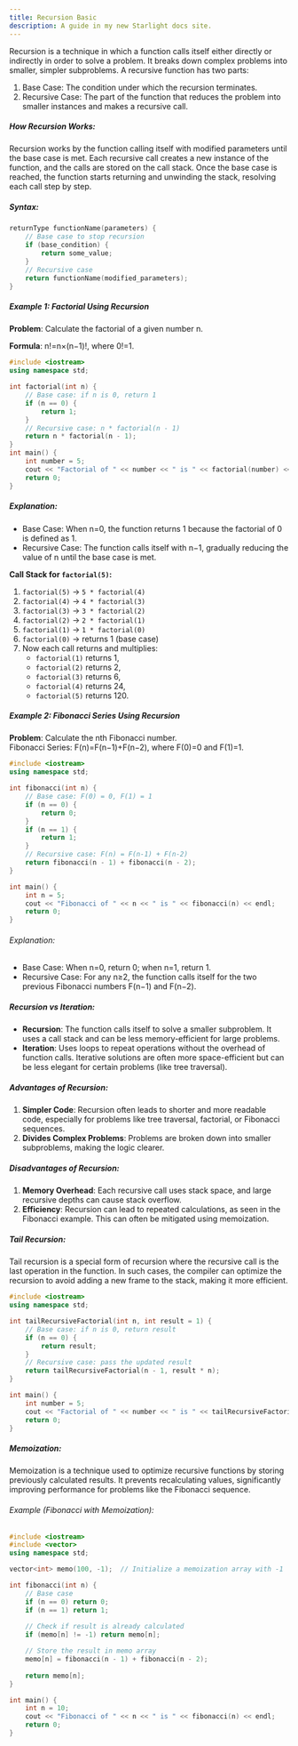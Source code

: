 ```yaml
---
title: Recursion Basic
description: A guide in my new Starlight docs site.
---
```


Recursion is a technique in which a function calls itself either directly or indirectly in order to solve a problem. It breaks down complex problems into smaller, simpler subproblems. A recursive function has two parts:
1. Base Case: The condition under which the recursion terminates.
2. Recursive Case: The part of the function that reduces the problem into smaller instances and makes a recursive call.

##### How Recursion Works:
Recursion works by the function calling itself with modified parameters until the base case is met. Each recursive call creates a new instance of the function, and the calls are stored on the call stack. Once the base case is reached, the function starts returning and unwinding the stack, resolving each call step by step.

##### Syntax:
```c++
returnType functionName(parameters) {
    // Base case to stop recursion
    if (base_condition) {
        return some_value;
    }
    // Recursive case
    return functionName(modified_parameters);
}
```

##### Example 1: Factorial Using Recursion

**Problem**: Calculate the factorial of a given number n.

**Formula**: n!=n×(n−1)!, where 0!=1.

```c++
#include <iostream>
using namespace std;

int factorial(int n) {
    // Base case: if n is 0, return 1
    if (n == 0) {
        return 1;
    }
    // Recursive case: n * factorial(n - 1)
    return n * factorial(n - 1);
}
int main() {
    int number = 5;
    cout << "Factorial of " << number << " is " << factorial(number) << endl;
    return 0;
}
```

##### Explanation:
- Base Case: When n=0, the function returns 1 because the factorial of 0 is defined as 1.
- Recursive Case: The function calls itself with n−1, gradually reducing the value of n until the base case is met.

**Call Stack for `factorial(5)`:**

1. `factorial(5)` → `5 * factorial(4)`
2. `factorial(4)` → `4 * factorial(3)`
3. `factorial(3)` → `3 * factorial(2)`
4. `factorial(2)` → `2 * factorial(1)`
5. `factorial(1)` → `1 * factorial(0)`
6. `factorial(0)` → returns 1 (base case)
7. Now each call returns and multiplies:
    - `factorial(1)` returns 1,
    - `factorial(2)` returns 2,
    - `factorial(3)` returns 6,
    - `factorial(4)` returns 24,
    - `factorial(5)` returns 120.

##### Example 2: Fibonacci Series Using Recursion
**Problem**: Calculate the nth Fibonacci number.\
Fibonacci Series: F(n)=F(n−1)+F(n−2), where F(0)=0 and F(1)=1.

```c++
#include <iostream>
using namespace std;

int fibonacci(int n) {
    // Base case: F(0) = 0, F(1) = 1
    if (n == 0) {
        return 0;
    }
    if (n == 1) {
        return 1;
    }
    // Recursive case: F(n) = F(n-1) + F(n-2)
    return fibonacci(n - 1) + fibonacci(n - 2);
}

int main() {
    int n = 5;
    cout << "Fibonacci of " << n << " is " << fibonacci(n) << endl;
    return 0;
}
```

###### Explanation:
- Base Case: When n=0, return 0; when n=1, return 1.
- Recursive Case: For any n≥2, the function calls itself for the two previous Fibonacci numbers F(n−1) and F(n−2).

##### Recursion vs Iteration:
- **Recursion**: The function calls itself to solve a smaller subproblem. It uses a call stack and can be less memory-efficient for large problems.
- **Iteration**: Uses loops to repeat operations without the overhead of function calls. Iterative solutions are often more space-efficient but can be less elegant for certain problems (like tree traversal).

##### Advantages of Recursion:
1. **Simpler Code**: Recursion often leads to shorter and more readable code, especially for problems like tree traversal, factorial, or Fibonacci sequences.
2. **Divides Complex Problems**: Problems are broken down into smaller subproblems, making the logic clearer.

##### Disadvantages of Recursion:
1. **Memory Overhead**: Each recursive call uses stack space, and large recursive depths can cause stack overflow.
2. **Efficiency**: Recursion can lead to repeated calculations, as seen in the Fibonacci example. This can often be mitigated using memoization.

##### Tail Recursion:
Tail recursion is a special form of recursion where the recursive call is the last operation in the function. In such cases, the compiler can optimize the recursion to avoid adding a new frame to the stack, making it more efficient.

```c++
#include <iostream>
using namespace std;

int tailRecursiveFactorial(int n, int result = 1) {
    // Base case: if n is 0, return result
    if (n == 0) {
        return result;
    }
    // Recursive case: pass the updated result
    return tailRecursiveFactorial(n - 1, result * n);
}

int main() {
    int number = 5;
    cout << "Factorial of " << number << " is " << tailRecursiveFactorial(number) << endl;
    return 0;
}
```

##### Memoization:
Memoization is a technique used to optimize recursive functions by storing previously calculated results. It prevents recalculating values, significantly improving performance for problems like the Fibonacci sequence.

###### Example (Fibonacci with Memoization):
```c++
#include <iostream>
#include <vector>
using namespace std;

vector<int> memo(100, -1);  // Initialize a memoization array with -1

int fibonacci(int n) {
    // Base case
    if (n == 0) return 0;
    if (n == 1) return 1;
    
    // Check if result is already calculated
    if (memo[n] != -1) return memo[n];

    // Store the result in memo array
    memo[n] = fibonacci(n - 1) + fibonacci(n - 2);
    
    return memo[n];
}

int main() {
    int n = 10;
    cout << "Fibonacci of " << n << " is " << fibonacci(n) << endl;
    return 0;
}
```

